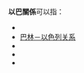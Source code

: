 {{NoteTA|G1=地名}}
'''以巴關係'''可以指：

* {{link-en|巴西－以色列關係|Brazil–Israel relations}}
* [[巴林－以色列关系|巴林－以色列关系]]
* {{link-en|以色列－巴基斯坦關係|Israel–Pakistan relations}}
* {{link-en|以色列－巴勒斯坦關係|Israel–Palestine relations}}
* {{link-en|以色列－巴布亞新畿內亞關係|Israel–Papua New Guinea relations}}

{{disambig|cat=四字消歧義}}
